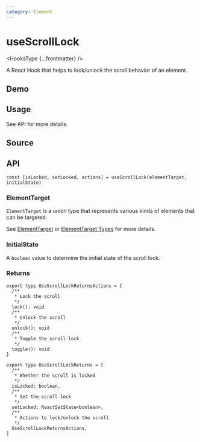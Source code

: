 ```yaml
---
category: Element
---
```


# useScrollLock


<HooksType {...frontmatter} />

A React Hook that helps to lock/unlock the scroll behavior of an element.

## Demo


<App />

## Usage

See API for more details.

## Source


<Source />

## API

```tsx
const [isLocked, setLocked, actions] = useScrollLock(elementTarget, initialState)
```

### ElementTarget

`ElementTarget` is a union type that represents various kinds of elements that can be targeted.

See [ElementTarget](/docs/features/element-target) or [ElementTarget Types](/docs/features/element-target#element-target-types) for more details.

### InitialState

A `boolean` value to determine the initial state of the scroll lock.

### Returns

```tsx
export type UseScrollLockReturnsActions = {
  /**
   * Lock the scroll
   */
  lock(): void
  /**
   * Unlock the scroll
   */
  unlock(): void
  /**
   * Toggle the scroll lock
   */
  toggle(): void
}

export type UseScrollLockReturns = [
  /**
   * Whether the scroll is locked
   */
  isLocked: boolean,
  /**
   * Set the scroll lock
   */
  setLocked: ReactSetState<boolean>,
  /**
   * Actions to lock/unlock the scroll
   */
  UseScrollLockReturnsActions,
]
```

